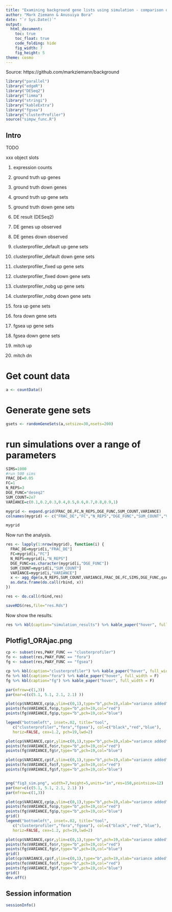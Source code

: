 ```yaml
---
title: "Examining background gene lists using simulation - comparison of different enrichment techniques"
author: "Mark Ziemann & Anusuiya Bora"
date: "`r Sys.Date()`"
output:
  html_document:
    toc: true
    toc_float: true
    code_folding: hide
    fig_width: 7
    fig_height: 5
theme: cosmo
---
```


Source: https://github.com/markziemann/background

```r

library("parallel")
library("edgeR")
library("DESeq2")
library("limma")
library("stringi")
library("kableExtra")
library("fgsea")
library("clusterProfiler")
source("simpw_func.R")

```

## Intro

TODO


xxx object slots

1. expression counts

2. ground truth up genes

3. ground truth down genes

4. ground truth up gene sets

5. ground truth down gene sets

6. DE result (DESeq2)

7. DE genes up observed

8. DE genes down observed

9. clusterprofiler_default up gene sets

10. clusterprofiler_default down gene sets

11. clusterprofiler_fixed up gene sets

12. clusterprofiler_fixed down gene sets

13. clusterprofiler_nobg up gene sets

14. clusterprofiler_nobg down gene sets

15. fora up gene sets

16. fora down gene sets

17. fgsea up gene sets

18. fgsea down gene sets

19. mitch up

20. mitch dn

# Get count data

```r

a <- countData()

```

# Generate gene sets

```r

gsets <- randomGeneSets(a,setsize=30,nsets=200)

```

# run simulations over a range of parameters

```r

SIMS=1000
#run 500 sims
FRAC_DE=0.05
FC=1
N_REPS=3
DGE_FUNC="deseq2"
SUM_COUNT=2e7
VARIANCE=c(0.1,0.2,0.3,0.4,0.5,0.6,0.7,0.8,0.9,1)

mygrid <- expand.grid(FRAC_DE,FC,N_REPS,DGE_FUNC,SUM_COUNT,VARIANCE)
colnames(mygrid) <- c("FRAC_DE","FC","N_REPS","DGE_FUNC","SUM_COUNT","VARIANCE")

mygrid

```

Now run the analysis.

```r

res <- lapply(1:nrow(mygrid), function(i) {
  FRAC_DE=mygrid[i,"FRAC_DE"]
  FC=mygrid[i,"FC"]
  N_REPS=mygrid[i,"N_REPS"]
  DGE_FUNC=as.character(mygrid[i,"DGE_FUNC"])
  SUM_COUNT=mygrid[i,"SUM_COUNT"]
  VARIANCE=mygrid[i,"VARIANCE"]
  x <- agg_dge(a,N_REPS,SUM_COUNT,VARIANCE,FRAC_DE,FC,SIMS,DGE_FUNC,gsets,cores=32)
  as.data.frame(do.call(rbind, x))
})

res <- do.call(rbind,res)

saveRDS(res,file="res.Rds")

```

Now show the results.

```r

res %>% kbl(caption="simulation_results") %>% kable_paper("hover", full_width = F)

```

## Plotfig1_ORAjac.png

```r

cp <- subset(res,PWAY_FUNC == "clusterprofiler")
fo <- subset(res,PWAY_FUNC == "fora")
fg <- subset(res,PWAY_FUNC == "fgsea")

cp %>% kbl(caption="clusterprofiler") %>% kable_paper("hover", full_width = F)
fo %>% kbl(caption="fora") %>% kable_paper("hover", full_width = F)
fg %>% kbl(caption="fg") %>% kable_paper("hover", full_width = F)

par(mfrow=c(1,3))
par(mar=c(c(5.1, 5.1, 2.1, 2.1) ))

plot(cp$VARIANCE,cp$p,ylim=c(0,1),type="b",pch=19,xlab="variance added",ylab="index",main="precision")
points(fo$VARIANCE,fo$p,type="b",pch=19,col="red")
points(fg$VARIANCE,fg$p,type="b",pch=19,col="blue")

legend("bottomleft", inset=.02, title="tool",
   c("clusterprofiler","fora","fgsea"), col=c("black","red","blue"),
   horiz=FALSE, cex=1.2, pch=19,lwd=2)

plot(cp$VARIANCE,cp$r,ylim=c(0,1),type="b",pch=19,xlab="variance added",ylab="index",main="recall")
points(fo$VARIANCE,fo$r,type="b",pch=19,col="red")
points(fg$VARIANCE,fg$r,type="b",pch=19,col="blue")

plot(cp$VARIANCE,cp$f,ylim=c(0,1),type="b",pch=19,xlab="variance added",ylab="index",main="f1")
points(fo$VARIANCE,fo$f,type="b",pch=19,col="red")
points(fg$VARIANCE,fg$f,type="b",pch=19,col="blue")


png("fig3_sim.png", width=7,height=5,units="in",res=150,pointsize=12)
par(mar=c(c(5.1, 5.1, 2.1, 2.1) ))
par(mfrow=c(1,3))

plot(cp$VARIANCE,cp$p,ylim=c(0,1),type="b",pch=19,xlab="variance added",ylab="index",main="precision")
points(fo$VARIANCE,fo$p,type="b",pch=19,col="red")
points(fg$VARIANCE,fg$p,type="b",pch=19,col="blue")
grid()
legend("bottomleft", inset=.02, title="tool",
   c("clusterprofiler","fora","fgsea"), col=c("black","red","blue"),
   horiz=FALSE, cex=1.2, pch=19,lwd=2)

plot(cp$VARIANCE,cp$r,ylim=c(0,1),type="b",pch=19,xlab="variance added",ylab="index",main="recall")
points(fo$VARIANCE,fo$r,type="b",pch=19,col="red")
points(fg$VARIANCE,fg$r,type="b",pch=19,col="blue")
grid()
plot(cp$VARIANCE,cp$f,ylim=c(0,1),type="b",pch=19,xlab="variance added",ylab="index",main="f1")
points(fo$VARIANCE,fo$f,type="b",pch=19,col="red")
points(fg$VARIANCE,fg$f,type="b",pch=19,col="blue")
grid()
dev.off()

```

## Session information


```r

sessionInfo()

```
